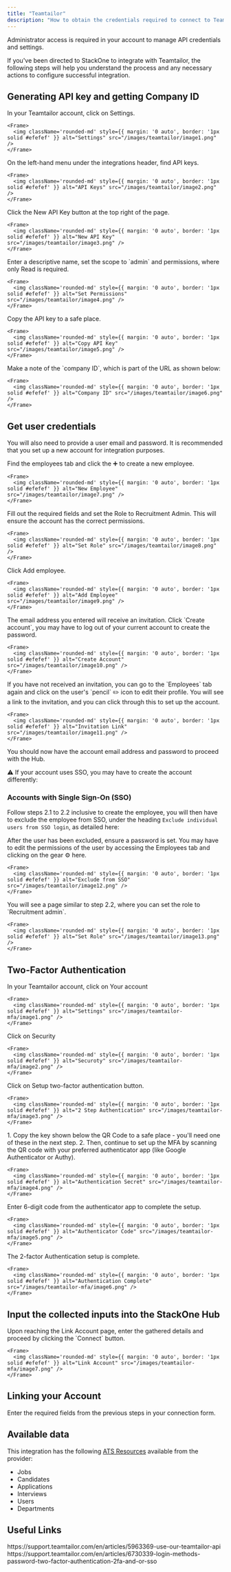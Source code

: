 ```yaml
---
title: "Teamtailor"
description: "How to obtain the credentials required to connect to Teamtailor Mfa."
---
```



<Note>
  Administrator access is required in your account to manage API credentials and settings.
</Note>

If you've been directed to StackOne to integrate with Teamtailor, the following steps will help you understand the process and any necessary actions to configure successful integration.

## Generating API key and getting Company ID

<Steps>
  <Step title="Navigate to Settings">
    In your Teamtailor account, click on Settings.

    <Frame>
      <img className='rounded-md' style={{ margin: '0 auto', border: '1px solid #efefef' }} alt="Settings" src="/images/teamtailor/image1.png" />
    </Frame>
  </Step>

  <Step title="Find API Keys">
    On the left-hand menu under the integrations header, find API keys.

    <Frame>
      <img className='rounded-md' style={{ margin: '0 auto', border: '1px solid #efefef' }} alt="API Keys" src="/images/teamtailor/image2.png" />
    </Frame>
  </Step>

  <Step title="Create a New API Key">
    Click the New API Key button at the top right of the page.

    <Frame>
      <img className='rounded-md' style={{ margin: '0 auto', border: '1px solid #efefef' }} alt="New API Key" src="/images/teamtailor/image3.png" />
    </Frame>
  </Step>

  <Step title="Set Name and Permissions">
    Enter a descriptive name, set the scope to `admin` and permissions, where only Read is required.

    <Frame>
      <img className='rounded-md' style={{ margin: '0 auto', border: '1px solid #efefef' }} alt="Set Permissions" src="/images/teamtailor/image4.png" />
    </Frame>
  </Step>

  <Step title="Copy API Key">
    Copy the API key to a safe place.

    <Frame>
      <img className='rounded-md' style={{ margin: '0 auto', border: '1px solid #efefef' }} alt="Copy API Key" src="/images/teamtailor/image5.png" />
    </Frame>
  </Step>

  <Step title="Get Company ID">
    Make a note of the `company ID`, which is part of the URL as shown below:

    <Frame>
      <img className='rounded-md' style={{ margin: '0 auto', border: '1px solid #efefef' }} alt="Company ID" src="/images/teamtailor/image6.png" />
    </Frame>
  </Step>
</Steps>

## Get user credentials

You will also need to provide a user email and password. It is recommended that you set up a new account for integration purposes.

<Steps>
  <Step title="Create a New Employee">
    Find the employees tab and click the ➕ to create a new employee.

    <Frame>
      <img className='rounded-md' style={{ margin: '0 auto', border: '1px solid #efefef' }} alt="New Employee" src="/images/teamtailor/image7.png" />
    </Frame>
  </Step>

  <Step title="Fill Out Required Fields">
    Fill out the required fields and set the Role to Recruitment Admin. This will ensure the account has the correct permissions.

    <Frame>
      <img className='rounded-md' style={{ margin: '0 auto', border: '1px solid #efefef' }} alt="Set Role" src="/images/teamtailor/image8.png" />
    </Frame>
  </Step>

  <Step title="Add Employee">
    Click Add employee.

    <Frame>
      <img className='rounded-md' style={{ margin: '0 auto', border: '1px solid #efefef' }} alt="Add Employee" src="/images/teamtailor/image9.png" />
    </Frame>
  </Step>

  <Step title="Create Account">
    The email address you entered will receive an invitation. Click `Create account`, you may have to log out of your current account to create the password.

    <Frame>
      <img className='rounded-md' style={{ margin: '0 auto', border: '1px solid #efefef' }} alt="Create Account" src="/images/teamtailor/image10.png" />
    </Frame>
  </Step>

  <Step title="Find the Invitation Link">
    If you have not received an invitation, you can go to the `Employees` tab again and click on the user's `pencil` ✏️ icon to edit their profile. You will see a link to the invitation, and you can click through this to set up the account.

    <Frame>
      <img className='rounded-md' style={{ margin: '0 auto', border: '1px solid #efefef' }} alt="Invitation Link" src="/images/teamtailor/image11.png" />
    </Frame>
  </Step>

  <Step title="Get Account Email and Password">
    You should now have the account email address and password to proceed with the Hub.
  </Step>
</Steps>

⚠️ If your account uses SSO, you may have to create the account differently:

### Accounts with Single Sign-On (SSO)

Follow steps 2.1 to 2.2 inclusive to create the employee, you will then have to exclude the employee from SSO, under the heading `Exclude individual users from SSO login`, as detailed here:

<Steps>
  <Step title="Exclude from SSO">
    After the user has been excluded, ensure a password is set. You may have to edit the permissions of the user by accessing the Employees tab and clicking on the gear ⚙️ here.

    <Frame>
      <img className='rounded-md' style={{ margin: '0 auto', border: '1px solid #efefef' }} alt="Exclude from SSO" src="/images/teamtailor/image12.png" />
    </Frame>
  </Step>

  <Step title="Set Role">
    You will see a page similar to step 2.2, where you can set the role to `Recruitment admin`.

    <Frame>
      <img className='rounded-md' style={{ margin: '0 auto', border: '1px solid #efefef' }} alt="Set Role" src="/images/teamtailor/image13.png" />
    </Frame>
  </Step>
</Steps>

## Two-Factor Authentication

<Steps>
  <Step title="Set up 2FA on your user profile">
    In your Teamtailor account, click on Your account

    <Frame>
      <img className='rounded-md' style={{ margin: '0 auto', border: '1px solid #efefef' }} alt="Settings" src="/images/teamtailor-mfa/image1.png" />
    </Frame>
  </Step>

  <Step title="Security">
    Click on Security

    <Frame>
      <img className='rounded-md' style={{ margin: '0 auto', border: '1px solid #efefef' }} alt="Securoty" src="/images/teamtailor-mfa/image2.png" />
    </Frame>
  </Step>

  <Step title="Setup 2-factor authentication">
    Click on Setup two-factor authentication button.

    <Frame>
      <img className='rounded-md' style={{ margin: '0 auto', border: '1px solid #efefef' }} alt="2 Step Authentication" src="/images/teamtailor-mfa/image3.png" />
    </Frame>
  </Step>

  <Step title="2-Factor Authentication Secret">
    1. Copy the key shown below the QR Code to a safe place - you'll need one of these in the next step. 
    2. Then, continue to set up the MFA by scanning the QR code with your preferred authenticator app (like Google Authenticator or Authy).

    <Frame>
      <img className='rounded-md' style={{ margin: '0 auto', border: '1px solid #efefef' }} alt="Authentication Secret" src="/images/teamtailor-mfa/image4.png" />
    </Frame>
  </Step>

  <Step title="Enter 6-digit code">
    Enter 6-digit code from the authenticator app to complete the setup.

    <Frame>
      <img className='rounded-md' style={{ margin: '0 auto', border: '1px solid #efefef' }} alt="Authenticator Code" src="/images/teamtailor-mfa/image5.png" />
    </Frame>
  </Step>

  <Step title="2-factor Authentication Complete">
    The 2-factor Authentication setup is complete.

    <Frame>
      <img className='rounded-md' style={{ margin: '0 auto', border: '1px solid #efefef' }} alt="Authentication Complete" src="/images/teamtailor-mfa/image6.png" />
    </Frame>
  </Step>
</Steps>

## Input the collected inputs into the StackOne Hub

<Steps>
  <Step title="Link Account">
    Upon reaching the Link Account page, enter the gathered details and proceed by clicking the `Connect` button.

    <Frame>
      <img className='rounded-md' style={{ margin: '0 auto', border: '1px solid #efefef' }} alt="Link Account" src="/images/teamtailor-mfa/image7.png" />
    </Frame>
  </Step>
</Steps>


## Linking your Account

Enter the required fields from the previous steps in your connection form.

<IntegrationFooter />

## Available data

This integration has the following [ATS Resources](https://docs.stackone.com/reference/getting-started-with-your-api) available from the provider:
- Jobs
- Candidates
- Applications
- Interviews
- Users
- Departments

## Useful Links
<Card title="API Reference" icon="link" href="https://support.teamtailor.com/en/articles/5963369-use-our-teamtailor-api">
    https://support.teamtailor.com/en/articles/5963369-use-our-teamtailor-api
</Card>
<Card title="Two-Factor Authentication" icon="link" href="https://support.teamtailor.com/en/articles/6730339-login-methods-password-two-factor-authentication-2fa-and-or-sso">
    https://support.teamtailor.com/en/articles/6730339-login-methods-password-two-factor-authentication-2fa-and-or-sso
</Card>